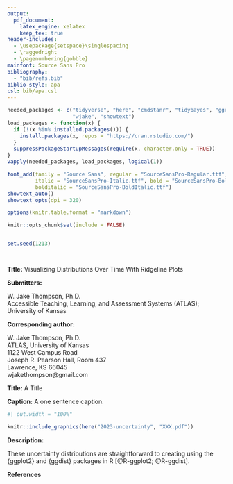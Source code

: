 ```yaml
---
output:
  pdf_document:
    latex_engine: xelatex
    keep_tex: true
header-includes:
  - \usepackage{setspace}\singlespacing
  - \raggedright
  - \pagenumbering{gobble}
mainfont: Source Sans Pro
bibliography:
  - "bib/refs.bib"
biblio-style: apa
csl: bib/apa.csl
---
```


```r
needed_packages <- c("tidyverse", "here", "cmdstanr", "tidybayes", "ggridges",
                     "wjake", "showtext")
load_packages <- function(x) {
  if (!(x %in% installed.packages())) {
    install.packages(x, repos = "https://cran.rstudio.com/")
  }
  suppressPackageStartupMessages(require(x, character.only = TRUE))
}
vapply(needed_packages, load_packages, logical(1))

font_add(family = "Source Sans", regular = "SourceSansPro-Regular.ttf",
         italic = "SourceSansPro-Italic.ttf", bold = "SourceSansPro-Bold.ttf",
         bolditalic = "SourceSansPro-BoldItalic.ttf")
showtext_auto()
showtext_opts(dpi = 320)

options(knitr.table.format = "markdown")

knitr::opts_chunk$set(include = FALSE)
```

```r

```

```r
set.seed(1213)


```

```r

```

```r

```

**Title:** Visualizing Distributions Over Time With Ridgeline Plots
\break

**Submitters:**

W. Jake Thompson, Ph.D.  
Accessible Teaching, Learning, and Assessment Systems (ATLAS); University of Kansas
\break

**Corresponding author:**

W. Jake Thompson, Ph.D.  
ATLAS, University of Kansas  
1122 West Campus Road  
Joseph R. Pearson Hall, Room 437  
Lawrence, KS 66045  
wjakethompson@gmail.com  

\newpage

**Title:** A Title
\break

**Caption:** A one sentence caption.
\break

```r
#| out.width = "100%"

knitr::include_graphics(here("2023-uncertainty", "XXX.pdf"))
```

**Description:**

These uncertainty distributions are straightforward to creating using the {ggplot2} and {ggdist} packages in R [@R-ggplot2; @R-ggdist].
\break

**References**

